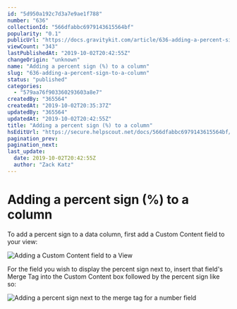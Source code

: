 ```yaml
---
id: "5d950a192c7d3a7e9ae1f788"
number: "636"
collectionId: "566dfabbc6979143615564bf"
popularity: "0.1"
publicUrl: "https://docs.gravitykit.com/article/636-adding-a-percent-sign-to-a-column"
viewCount: "343"
lastPublishedAt: "2019-10-02T20:42:55Z"
changeOrigin: "unknown"
name: "Adding a percent sign (%) to a column"
slug: "636-adding-a-percent-sign-to-a-column"
status: "published"
categories: 
  - "579aa76f903360293603a8e7"
createdBy: "365564"
createdAt: "2019-10-02T20:35:37Z"
updatedBy: "365564"
updatedAt: "2019-10-02T20:42:55Z"
title: "Adding a percent sign (%) to a column"
hsEditUrl: "https://secure.helpscout.net/docs/566dfabbc6979143615564bf/article/5d950a192c7d3a7e9ae1f788"
pagination_prev: 
pagination_next: 
last_update:
  date: 2019-10-02T20:42:55Z
  author: "Zack Katz"
---
```


# Adding a percent sign (%) to a column

To add a percent sign to a data column, first add a Custom Content field to your view:

![Adding a Custom Content field to a View](https://s3.amazonaws.com/helpscout.net/docs/assets/54c58489e4b051242988532c/images/5d950ade04286364bc8fe149/file-0flSOvdO45.png)

For the field you wish to display the percent sign next to, insert that field's Merge Tag into the Custom Content box followed by the percent sign like so:

![Adding a percent sign next to the merge tag for a number field](https://s3.amazonaws.com/helpscout.net/docs/assets/54c58489e4b051242988532c/images/5d950b5f2c7d3a7e9ae1f7a6/file-P8qV7TiMfL.png)